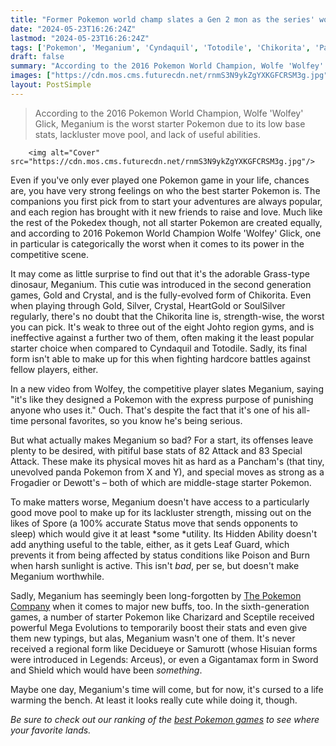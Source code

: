 ```yaml
---
title: "Former Pokemon world champ slates a Gen 2 mon as the series' worst starter, says it's like the devs 'designed a Pokemon with the express purpose of punishing anyone who uses it'"
date: "2024-05-23T16:26:24Z"
lastmod: "2024-05-23T16:26:24Z"
tags: ['Pokemon', 'Meganium', 'Cyndaquil', 'Totodile', 'Chikorita', 'Pancham', 'Frogadier', 'Dewott', 'Spore', 'Leaf Guard', 'Mega Evolutions', 'Decidueye', 'Samurott', 'Hisuian forms', 'Gigantamax form', 'Legends: Arceus', 'Sword and Shield']
draft: false
summary: "According to the 2016 Pokemon World Champion, Wolfe 'Wolfey' Glick, Meganium is the worst starter Pokemon due to its low base stats, lackluster move pool, and lack of useful abilities."
images: ["https://cdn.mos.cms.futurecdn.net/rnmS3N9ykZgYXKGFCRSM3g.jpg"]
layout: PostSimple
---
```

> According to the 2016 Pokemon World Champion, Wolfe 'Wolfey' Glick, Meganium is the worst starter Pokemon due to its low base stats, lackluster move pool, and lack of useful abilities.


        <img alt="Cover" src="https://cdn.mos.cms.futurecdn.net/rnmS3N9ykZgYXKGFCRSM3g.jpg"/>
        
Even if you've only ever played one Pokemon game in your life, chances are, you have very strong feelings on who the best starter Pokemon is. The companions you first pick from to start your adventures are always popular, and each region has brought with it new friends to raise and love. Much like the rest of the Pokedex though, not all starter Pokemon are created equally, and according to 2016 Pokemon World Champion Wolfe 'Wolfey' Glick, one in particular is categorically the worst when it comes to its power in the competitive scene. 

It may come as little surprise to find out that it's the adorable Grass-type dinosaur, Meganium. This cutie was introduced in the second generation games, Gold and Crystal, and is the fully-evolved form of Chikorita. Even when playing through Gold, Silver, Crystal, HeartGold or SoulSilver regularly, there's no doubt that the Chikorita line is, strength-wise, the worst you can pick. It's weak to three out of the eight Johto region gyms, and is ineffective against a further two of them, often making it the least popular starter choice when compared to Cyndaquil and Totodile. Sadly, its final form isn't able to make up for this when fighting hardcore battles against fellow players, either. 

In a new video from Wolfey, the competitive player slates Meganium, saying "it's like they designed a Pokemon with the express purpose of punishing anyone who uses it." Ouch. That's despite the fact that it's one of his all-time personal favorites, so you know he's being serious. 

But what actually makes Meganium so bad? For a start, its offenses leave plenty to be desired, with pitiful base stats of 82 Attack and 83 Special Attack. These make its physical moves hit as hard as a Pancham's (that tiny, unevolved panda Pokemon from X and Y), and special moves as strong as a Frogadier or Dewott's – both of which are middle-stage starter Pokemon.

To make matters worse, Meganium doesn't have access to a particularly good move pool to make up for its lackluster strength, missing out on the likes of Spore (a 100% accurate Status move that sends opponents to sleep) which would give it at least *some *utility. Its Hidden Ability doesn't add anything useful to the table, either, as it gets Leaf Guard, which prevents it from being affected by status conditions like Poison and Burn when harsh sunlight is active. This isn't *bad*, per se, but doesn't make Meganium worthwhile. 

Sadly, Meganium has seemingly been long-forgotten by [The Pokemon Company](https://www.gamesradar.com/tag/the-pokemon-company/) when it comes to major new buffs, too. In the sixth-generation games, a number of starter Pokemon like Charizard and Sceptile received powerful Mega Evolutions to temporarily boost their stats and even give them new typings, but alas, Meganium wasn't one of them. It's never received a regional form like Decidueye or Samurott (whose Hisuian forms were introduced in Legends: Arceus), or even a Gigantamax form in Sword and Shield which would have been *something*. 

Maybe one day, Meganium's time will come, but for now, it's cursed to a life warming the bench. At least it looks really cute while doing it, though. 

*Be sure to check out our ranking of the *[<u><em>best Pokemon games</em></u>](https://www.gamesradar.com/best-pokemon-games/)* to see where your favorite lands.*
        